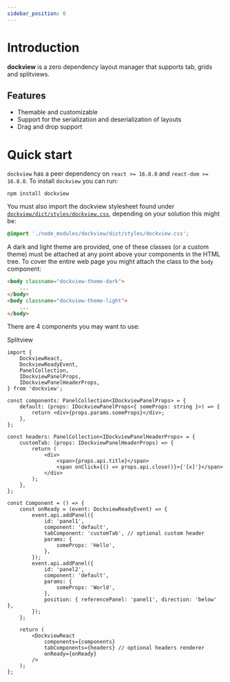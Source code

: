 ```yaml
---
sidebar_position: 0
---
```



# Introduction

**dockview** is a zero dependency layout manager that supports tab, grids and splitviews.

## Features

-   Themable and customizable
-   Support for the serialization and deserialization of layouts
-   Drag and drop support

# Quick start

`dockview` has a peer dependency on `react >= 16.8.0` and `react-dom >= 16.8.0`. To install `dockview` you can run:

```shell
npm install dockview
```

You must also import the dockview stylesheet found under [`dockview/dict/styles/dockview.css`](https://unpkg.com/browse/dockview@latest/dist/styles/dockview.css),
depending on your solution this might be:

```css
@import './node_modules/dockview/dist/styles/dockview.css';
```

A dark and light theme are provided, one of these classes (or a custom theme) must be attached at any point above your components in the HTML tree. To cover the entire web page you might attach the class to the `body` component:

```html
<body classname="dockview-theme-dark">
    ...
</body>
<body classname="dockview-theme-light">
    ...
</body>
```

There are 4 components you may want to use:

Splitview

<div
    style={{
        height: '100px',
        backgroundColor: 'rgb(30,30,30)',
        color: 'white',
        margin: '20px 0px',
    }}
>
    <SimpleSplitview />
</div>

<div
    style={{
        height: '300px',
        backgroundColor: 'rgb(30,30,30)',
        color: 'white',
        margin: '20px 0px',
    }}
>
    <SimpleGridview />
</div>

<div
    style={{
        height: '300px',
        backgroundColor: 'rgb(30,30,30)',
        color: 'white',
        margin: '20px 0px',
    }}
>
    <SimplePaneview />
</div>

<div
    style={{
        height: '300px',
        backgroundColor: 'rgb(30,30,30)',
        color: 'white',
        margin: '20px 0px',
    }}
>
    <SimpleDockview />
</div>

```tsx
import {
    DockviewReact,
    DockviewReadyEvent,
    PanelCollection,
    IDockviewPanelProps,
    IDockviewPanelHeaderProps,
} from 'dockview';

const components: PanelCollection<IDockviewPanelProps> = {
    default: (props: IDockviewPanelProps<{ someProps: string }>) => {
        return <div>{props.params.someProps}</div>;
    },
};

const headers: PanelCollection<IDockviewPanelHeaderProps> = {
    customTab: (props: IDockviewPanelHeaderProps) => {
        return (
            <div>
                <span>{props.api.title}</span>
                <span onClick={() => props.api.close()}>{'[x]'}</span>
            </div>
        );
    },
};

const Component = () => {
    const onReady = (event: DockviewReadyEvent) => {
        event.api.addPanel({
            id: 'panel1',
            component: 'default',
            tabComponent: 'customTab', // optional custom header
            params: {
                someProps: 'Hello',
            },
        });
        event.api.addPanel({
            id: 'panel2',
            component: 'default',
            params: {
                someProps: 'World',
            },
            position: { referencePanel: 'panel1', direction: 'below' },
        });
    };

    return (
        <DockviewReact
            components={components}
            tabComponents={headers} // optional headers renderer
            onReady={onReady}
        />
    );
};
```
